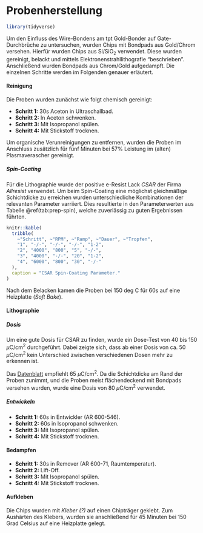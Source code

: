 # Probenherstellung {#sample-prep}

```r
library(tidyverse)
```

Um den Einfluss des Wire-Bondens am tpt Gold-Bonder auf Gate-Durchbrüche zu untersuchen, wurden Chips mit Bondpads aus Gold/Chrom versehen. Hierfür wurden Chips aus Si/SiO~2~ verwendet. Diese wurden gereinigt, belackt und mittels Elektronenstrahllithografie "beschrieben". Anschließend wurden Bondpads aus Chrom/Gold aufgedampft. Die einzelnen Schritte werden im Folgenden genauer erläutert.

#### Reinigung {-}

Die Proben wurden zunächst wie folgt chemisch gereinigt:

- **Schritt 1:** 30s Aceton in Ultraschallbad.
- **Schritt 2:** In Aceton schwenken.
- **Schritt 3:** Mit Isopropanol spülen.
- **Schritt 4:** Mit Stickstoff trocknen.

Um organische Verunreinigungen zu entfernen, wurden die Proben im Anschluss zusätzlich für fünf Minuten bei 57% Leistung im (alten) Plasmaverascher gereinigt.

##### Spin-Coating {-}

Für die Lithographie wurde der positive e-Resist Lack *CSAR* der Firma *Allresist* verwendet. Um beim Spin-Coating eine möglichst gleichmäßige Schichtdicke zu erreichen wurden unterschiedliche Kombinationen der relevanten Parameter varriiert. Dies resultierte in den Parameterwerten aus Tabelle \@ref(tab:prep-spin), welche zuverlässig zu guten Ergebnissen führten.

```r
knitr::kable(
  tribble(
    ~"Schritt", ~"RPM", ~"Ramp", ~"Dauer", ~"Tropfen",
    "1", "-/-", "-/-", "-/-", "1-2",
    "2", "4000", "800", "5", "-/-",
    "3", "4000", "-/-", "20", "1-2",
    "4", "6000", "800", "30", "-/-"
  ),
  caption = "CSAR Spin-Coating Parameter."
)
```

Nach dem Belacken kamen die Proben bei 150 deg C für 60s auf eine Heizplatte (*Soft Bake*).

#### Lithographie {-}
##### Dosis {-}

Um eine gute Dosis für CSAR zu finden, wurde ein Dose-Test von 40 bis 150 $\mu$C/cm^2^ durchgeführt. Dabei zeigte sich, dass ab einer Dosis von ca. 50 $\mu$C/cm^2^ kein Unterschied zwischen verschiedenen Dosen mehr zu erkennen ist. 

Das [Datenblatt](https://www.allresist.de/wp-content/uploads/2020/03/AR-P6200_CSAR62_Deutsch_Allresist_Produktinformation.pdf) empfiehlt 65 $\mu$C/cm^2^. Da die Schichtdicke am Rand der Proben zunimmt, und die Proben meist flächendeckend mit Bondpads versehen wurden, wurde eine Dosis von 80 $\mu$C/cm^2^ verwendet.

##### Entwickeln {-}

- **Schritt 1:** 60s in Entwickler (AR 600-546).
- **Schritt 2:** 60s in Isopropanol schwenken.
- **Schritt 3:** Mit Isopropanol spülen.
- **Schritt 4:** Mit Stickstoff trocknen.

#### Bedampfen {-}

- **Schritt 1:** 30s in Remover (AR 600-71, Raumtemperatur).
- **Schritt 2:** Lift-Off.
- **Schritt 3:** Mit Isopropanol spülen.
- **Schritt 4:** Mit Stickstoff trocknen.

#### Aufkleben {-}

Die Chips wurden mit *Kleber (?)* auf einen Chipträger geklebt. Zum Aushärten des Klebers, wurden sie anschließend für 45 Minuten bei 150 Grad Celsius auf eine Heizplatte gelegt. 

